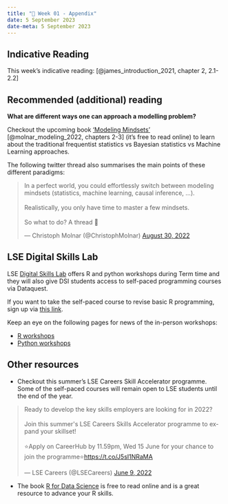 ```yaml
---
title: "🔖 Week 01 - Appendix"
date: 5 September 2023
date-meta: 5 September 2023
---
```


## Indicative Reading

This week's indicative reading: [@james_introduction_2021, chapter 2, 2.1-2.2]

## Recommended (additional) reading

**What are different ways one can approach a modelling problem?**

Checkout the upcoming book ['Modeling Mindsets'](https://book.modeling-mindsets.com/) [@molnar_modeling_2022, chapters 2-3] (it's free to read online) to learn about the traditional frequentist statistics vs Bayesian statistics vs Machine Learning approaches.

The following twitter thread also summarises the main points of these different paradigms:
<blockquote class="twitter-tweet"><p lang="en" dir="ltr">In a perfect world, you could effortlessly switch between modeling mindsets (statistics, machine learning, causal inference, ...).<br><br>Realistically, you only have time to master a few mindsets.<br><br>So what to do? A thread 🧵</p>&mdash; Christoph Molnar (\@ChristophMolnar) <a href="https://twitter.com/ChristophMolnar/status/1564624829009072129?ref_src=twsrc%5Etfw">August 30, 2022</a></blockquote> <script async src="https://platform.twitter.com/widgets.js" charset="utf-8"></script>


## LSE Digital Skills Lab

LSE [Digital Skills Lab](https://info.lse.ac.uk/current-students/digital-skills-lab) offers R and python workshops during Term time and they will also give DSI students access to self-paced programming courses via Dataquest.

If you want to take the self-paced course to revise basic R programming, sign up via [this link](https://lse.eu.qualtrics.com/jfe/form/SV_6DbHqit2R8Y324u).

Keep an eye on the following pages for news of the in-person workshops:

- [R workshops](https://info.lse.ac.uk/current-students/digital-skills-lab/r)
- [Python workshops](https://info.lse.ac.uk/current-students/digital-skills-lab/python)


## Other resources

- Checkout this summer's LSE Careers Skill Accelerator programme. Some of the self-paced courses will remain open to LSE students until the end of the year.

<blockquote class="twitter-tweet"><p lang="en" dir="ltr">Ready to develop the key skills employers are looking for in 2022?<br><br>Join this summer&#39;s LSE Careers Skills Accelerator programme to expand your skillset!<br><br>⭐Apply on CareerHub by 11.59pm, Wed 15 June for your chance to join the programme⭐<a href="https://t.co/J5sI1NRaMA">https://t.co/J5sI1NRaMA</a></p>&mdash; LSE Careers (\@LSECareers) <a href="https://twitter.com/LSECareers/status/1534868470495596545?ref_src=twsrc%5Etfw">June 9, 2022</a></blockquote> <script async src="https://platform.twitter.com/widgets.js" charset="utf-8"></script>

- The book [R for Data Science](https://r4ds.had.co.nz/) is free to read online and is a great resource to advance your R skills. 
